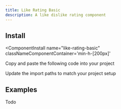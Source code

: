 ```yaml
---
title: Like Rating Basic
description: A like dislike rating component
---
```




<ComponentPreview 
  name="like-rating-basic-ex-01"     
  classNameComponentContainer='min-h-[200px]' 
/>


## Install
<ComponentInstall
  name="like-rating-basic"     
  classNameComponentContainer='min-h-[200px]' 
>
<CLIInstall  name="like-rating-basic"   />

<ManualInstall>

<Steps>

<Step>

Copy and paste the following code into your project

</Step>

<ComponentSource name="like-rating-basic"/>

<Step>

Update the import paths to match your project setup

</Step>

</Steps>


</ManualInstall>


</ComponentInstall>


## Examples

Todo



